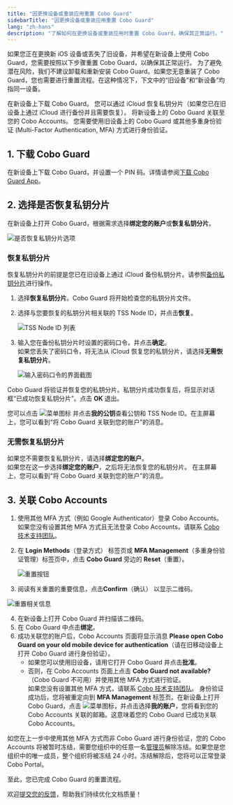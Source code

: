```yaml
---
title: "因更换设备或重装应用重置 Cobo Guard"
sidebarTitle: "因更换设备或重装应用重置 Cobo Guard"
lang: "zh-hans"
description: "了解如何在更换设备或重装应用时重置 Cobo Guard，确保其正常运行。"
---
```


如果您正在更换新 iOS 设备或丢失了旧设备，并希望在新设备上使用 Cobo Guard，您需要按照以下步骤重置 Cobo Guard，以确保其正常运行。
<Note>为了避免潜在风险，我们不建议卸载和重新安装 Cobo Guard。如果您无意重装了 Cobo Guard，您也需要进行重置流程。在这种情况下，下文中的“旧设备”和“新设备”均指同一设备。</Note>

<Steps>
  <Step title="下载 Cobo Guard">
    在新设备上下载 Cobo Guard。
  </Step>
  <Step title="选择是否恢复私钥分片">
    您可以通过 iCloud 恢复私钥分片（如果您已在旧设备上通过 iCloud 进行备份并且需要恢复）。
  </Step>
  <Step title="关联 Cobo Accounts">
    将新设备上的 Cobo Guard 关联至您的 Cobo Accounts。
    您需要使用旧设备上的 Cobo Guard 或其他多重身份验证 (Multi-Factor Authentication, MFA) 方式进行身份验证。
  </Step>
</Steps>

## 1. 下载 Cobo Guard  

在新设备上下载 Cobo Guard，并设置一个 PIN 码。详情请参阅[下载 Cobo Guard App](/cn/guard/download)。

## 2. 选择是否恢复私钥分片

在新设备上打开 Cobo Guard，根据需求选择**绑定您的账户**或**恢复私钥分片**。

<img src="/cn/images/cobo-guard/common/restore1.png" className="screenshot_modal" alt="是否恢复私钥分片选项" />

### 恢复私钥分片  

<Note>恢复私钥分片的前提是您已在旧设备上通过 iCloud 备份私钥分片。请参照[备份私钥分片](/cn/guard/generate-and-back-up-key-shares#)进行操作。</Note>
1. 选择**恢复私钥分片**。Cobo Guard 将开始检查您的私钥分片文件。
2. 选择与您要恢复的私钥分片相关联的 TSS Node ID，并点击**恢复**。

    <img src="/cn/images/cobo-guard/common/7.png" className="screenshot_modal" alt="TSS Node ID 列表" />

3. 输入您在备份私钥分片时设置的密码口令，并点击**确定**。  
    <Warning>如果您丢失了密码口令，将无法从 iCloud 恢复您的私钥分片，请选择**无需恢复私钥分片**。</Warning>

    <img src="/cn/images/cobo-guard/common/8.png" className="screenshot_modal" alt="输入密码口令的界面截图" />

Cobo Guard 将验证并恢复您的私钥分片。私钥分片成功恢复后，将显示对话框“已成功恢复私钥分片”。点击 **OK** 退出。

您可以点击 <img src="/en/images/cobo-guard/common/icon_menu.svg" className="icon" alt="菜单图标" /> 并点击**我的公钥**查看公钥和 TSS Node ID。在主屏幕上，您可以看到“将 Cobo Guard 关联到您的账户”的消息。

### 无需恢复私钥分片

如果您不需要恢复私钥分片，请选择**绑定您的账户**。  
<Warning>如果您在这一步选择**绑定您的账户**，之后将无法恢复您的私钥分片。</Warning>
在主屏幕上，您可以看到“将 Cobo Guard 关联到您的账户”的消息。

## 3. 关联 Cobo Accounts  

1. 使用其他 MFA 方式（例如 Google Authenticator）登录 Cobo Accounts。  
<Note>如果您没有设置其他 MFA 方式且无法登录 Cobo Accounts，请联系 [Cobo 技术支持团队](mailto:help@cobo.com)。</Note>
2. 在 **Login Methods**（登录方式） 标签页或 **MFA Management**（多重身份验证管理）标签页中，点击 **Cobo Guard** 旁边的 **Reset**（重置）。

    <img src="/en/images/cobo-guard/reset.png" className="screenshot_full_screen" alt="重置按钮" />

3. 阅读有关重置的重要信息，点击**Confirm**（确认） 以显示二维码。

  <img src="/en/images/cobo-guard/reset_note.png" className="screenshot_modal" alt="重置相关信息" />

4. 在新设备上打开 Cobo Guard 并扫描该二维码。
5. 在 Cobo Guard 中点击**绑定**。
6. 成功关联您的账户后，Cobo Accounts 页面将显示消息 **Please open Cobo Guard on your old mobile device for authentication**（请在旧移动设备上打开 Cobo Guard 进行身份验证）。
    - 如果您可以使用旧设备，请用它打开 Cobo Guard 并点击**批准**。  
    - 否则，在 Cobo Accounts 页面上点击 **Cobo Guard not available?**（Cobo Guard 不可用）并使用其他 MFA 方式进行验证。  
    <Note>如果您没有设置其他 MFA 方式，请联系 [Cobo 技术支持团队](mailto:help@cobo.com)。</Note>
身份验证成功后，您将被重定向到 **MFA Management** 标签页。在新设备上打开 Cobo Guard，点击 <img src="/en/images/cobo-guard/common/icon_menu.svg" className="icon" alt="菜单图标" />，并点击选择**我的账户**，您将看到您的 Cobo Accounts 关联的邮箱。这意味着您的 Cobo Guard 已成功关联 Cobo Accounts。

<Note>如您在上一步中使用其他 MFA 方式而非 Cobo Guard 进行身份验证，您的 Cobo Accounts 将被暂时冻结，需要您组织中的任意一名[管理员](/cn/portal/organization/roles-and-permissions)解除冻结。如果您是您组织中的唯一成员，整个组织将被冻结 24 小时。冻结解除后，您将可以正常登录 Cobo Portal。</Note>

至此，您已完成 Cobo Guard 的重置流程。  

<Tip>欢迎[提交您的反馈](https://forms.zohopublic.com/cobo/form/DocumentFeedbackForm/formperma/QvLOhxJv1_JMsJ-1dleZ8Itb_7rzN-LtgvsDdxosoVI?referrername=manuals)，帮助我们持续优化文档质量！</Tip>